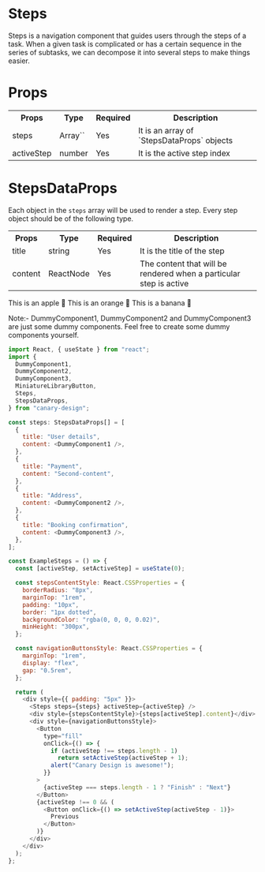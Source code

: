 # Steps

Steps is a navigation component that guides users through the steps of a task. When a given task is complicated
or has a certain sequence in the series of subtasks, we can decompose it into several steps to make things easier.

# Props

<table>
  <tr>
    <th>Props</th>
    <th>Type</th>
    <th>Required</th>
    <th>Description</th>
  </tr>
  <tr>
    <td>steps</td>
    <td>Array`<StepsDataProps>`</td>
    <td>Yes</td>
    <td>It is an array of `StepsDataProps` objects</td>
  </tr>
  <tr>
    <td>activeStep</td>
    <td>number</td>
    <td>Yes</td>
    <td>It is the active step index</td>
  </tr>
</table>

# StepsDataProps

Each object in the `steps` array will be used to render a step. Every step object should be of the following type.

<table>
  <tr>
    <th>Props</th>
    <th>Type</th>
    <th>Required</th>
    <th>Description</th>
  </tr>
  <tr>
    <td>title</td>
    <td>string</td>
    <td>Yes</td>
    <td>It is the title of the step</td>
  </tr>
  <tr>
    <td>content</td>
    <td>ReactNode</td>
    <td>Yes</td>
    <td>The content that will be rendered when a particular step is active</td>
  </tr>
</table>


<BrowserWindow>
  <Tabs>
    <TabItem value="apple" label="Apple">
      This is an apple 🍎
    </TabItem>
    <TabItem value="orange" label="Orange">
      This is an orange 🍊
    </TabItem>
    <TabItem value="banana" label="Banana">
      This is a banana 🍌
    </TabItem>
  </Tabs>
</BrowserWindow>

Note:- DummyComponent1, DummyComponent2 and DummyComponent3 are just some dummy components. Feel free to create some dummy components yourself.

```js title="/src/components/ExampleSteps.ts" showLineNumbers
import React, { useState } from "react";
import {
  DummyComponent1,
  DummyComponent2,
  DummyComponent3,
  MiniatureLibraryButton,
  Steps,
  StepsDataProps,
} from "canary-design";

const steps: StepsDataProps[] = [
  {
    title: "User details",
    content: <DummyComponent1 />,
  },
  {
    title: "Payment",
    content: "Second-content",
  },
  {
    title: "Address",
    content: <DummyComponent2 />,
  },
  {
    title: "Booking confirmation",
    content: <DummyComponent3 />,
  },
];

const ExampleSteps = () => {
  const [activeStep, setActiveStep] = useState(0);

  const stepsContentStyle: React.CSSProperties = {
    borderRadius: "8px",
    marginTop: "1rem",
    padding: "10px",
    border: "1px dotted",
    backgroundColor: "rgba(0, 0, 0, 0.02)",
    minHeight: "300px",
  };

  const navigationButtonsStyle: React.CSSProperties = {
    marginTop: "1rem",
    display: "flex",
    gap: "0.5rem",
  };

  return (
    <div style={{ padding: "5px" }}>
      <Steps steps={steps} activeStep={activeStep} />
      <div style={stepsContentStyle}>{steps[activeStep].content}</div>
      <div style={navigationButtonsStyle}>
        <Button
          type="fill"
          onClick={() => {
            if (activeStep !== steps.length - 1)
              return setActiveStep(activeStep + 1);
            alert("Canary Design is awesome!");
          }}
        >
          {activeStep === steps.length - 1 ? "Finish" : "Next"}
        </Button>
        {activeStep !== 0 && (
          <Button onClick={() => setActiveStep(activeStep - 1)}>
            Previous
          </Button>
        )}
      </div>
    </div>
  );
};
```
